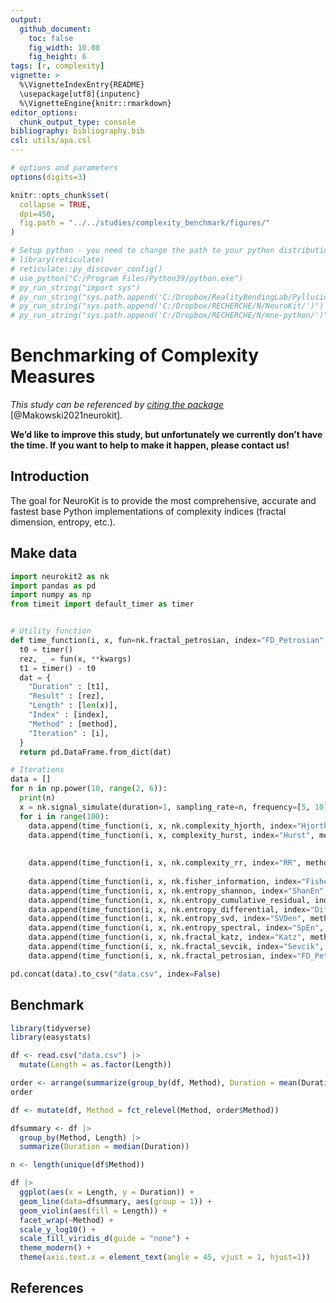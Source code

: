 ```yaml
---
output: 
  github_document:
    toc: false
    fig_width: 10.08
    fig_height: 6
tags: [r, complexity]
vignette: >
  %\VignetteIndexEntry{README}
  \usepackage[utf8]{inputenc}
  %\VignetteEngine{knitr::rmarkdown}
editor_options: 
  chunk_output_type: console
bibliography: bibliography.bib
csl: utils/apa.csl
---
```


```r
# options and parameters
options(digits=3)

knitr::opts_chunk$set(
  collapse = TRUE,
  dpi=450,
  fig.path = "../../studies/complexity_benchmark/figures/"
)

# Setup python - you need to change the path to your python distribution
# library(reticulate)
# reticulate::py_discover_config()
# use_python("C:/Program Files/Python39/python.exe")
# py_run_string("import sys")
# py_run_string("sys.path.append('C:/Dropbox/RealityBendingLab/Pyllusion/')")
# py_run_string("sys.path.append('C:/Dropbox/RECHERCHE/N/NeuroKit/')")
# py_run_string("sys.path.append('C:/Dropbox/RECHERCHE/N/mne-python/')")
```




# Benchmarking of Complexity Measures

*This study can be referenced by* [*citing the package*](https://github.com/neuropsychology/NeuroKit#citation) [@Makowski2021neurokit].

**We'd like to improve this study, but unfortunately we currently don't have the time. If you want to help to make it happen, please contact us!**

## Introduction

The goal for NeuroKit is to provide the most comprehensive, accurate and fastest base Python implementations of complexity indices (fractal dimension, entropy, etc.).

## Make data

```python
import neurokit2 as nk
import pandas as pd
import numpy as np
from timeit import default_timer as timer


# Utility function
def time_function(i, x, fun=nk.fractal_petrosian, index="FD_Petrosian", method="nk_fractal_petrosian", **kwargs):
  t0 = timer()
  rez, _ = fun(x, **kwargs)
  t1 = timer() - t0
  dat = {
    "Duration" : [t1],
    "Result" : [rez],
    "Length" : [len(x)],
    "Index" : [index],
    "Method" : [method],
    "Iteration" : [i],
  }
  return pd.DataFrame.from_dict(dat)

# Iterations
data = []
for n in np.power(10, range(2, 6)):
  print(n)
  x = nk.signal_simulate(duration=1, sampling_rate=n, frequency=[5, 10], noise=0.5)
  for i in range(100):
    data.append(time_function(i, x, nk.complexity_hjorth, index="Hjorth", method="nk_complexity_hjorth"))
    data.append(time_function(i, x, complexity_hurst, index="Hurst", method="nk_complexity_hurst"))
    
    
    data.append(time_function(i, x, nk.complexity_rr, index="RR", method="nk_complexity_rr"))
    
    data.append(time_function(i, x, nk.fisher_information, index="Fisher", method="nk_fisher_information"))
    data.append(time_function(i, x, nk.entropy_shannon, index="ShanEn", method="nk_entropy_shannon"))
    data.append(time_function(i, x, nk.entropy_cumulative_residual, index="CREn", method="nk_entropy_cumulative_residual"))
    data.append(time_function(i, x, nk.entropy_differential, index="DiffEn", method="nk_entropy_differential"))
    data.append(time_function(i, x, nk.entropy_svd, index="SVDen", method="nk_entropy_svd"))
    data.append(time_function(i, x, nk.entropy_spectral, index="SpEn", method="nk_entropy_spectral"))
    data.append(time_function(i, x, nk.fractal_katz, index="Katz", method="nk_fractal_katz"))
    data.append(time_function(i, x, nk.fractal_sevcik, index="Sevcik", method="nk_fractal_sevcik"))
    data.append(time_function(i, x, nk.fractal_petrosian, index="FD_Petrosian", method="nk_fractal_petrosian"))

pd.concat(data).to_csv("data.csv", index=False)
```

## Benchmark

```r
library(tidyverse)
library(easystats)

df <- read.csv("data.csv") |>
  mutate(Length = as.factor(Length))

order <- arrange(summarize(group_by(df, Method), Duration = mean(Duration)), Duration)
order 

df <- mutate(df, Method = fct_relevel(Method, order$Method))

dfsummary <- df |>
  group_by(Method, Length) |>
  summarize(Duration = median(Duration))

n <- length(unique(df$Method))

df |> 
  ggplot(aes(x = Length, y = Duration)) +
  geom_line(data=dfsummary, aes(group = 1)) +
  geom_violin(aes(fill = Length)) +
  facet_wrap(~Method) +
  scale_y_log10() +
  scale_fill_viridis_d(guide = "none") +
  theme_modern() +
  theme(axis.text.x = element_text(angle = 45, vjust = 1, hjust=1))
```



## References
